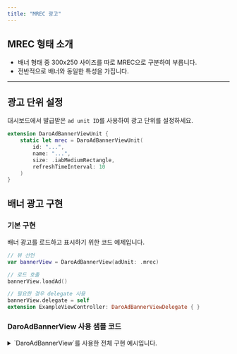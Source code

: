 ```yaml
---
title: "MREC 광고"
---
```


## MREC 형태 소개

- 배너 형태 중 300x250 사이즈를 따로 MREC으로 구분하여 부릅니다.
- 전반적으로 배너와 동일한 특성을 가집니다.

---

## 광고 단위 설정

대시보드에서 발급받은 `ad unit ID`를 사용하여 광고 단위를 설정하세요.

```swift
extension DaroAdBannerViewUnit {
    static let mrec = DaroAdBannerViewUnit(
        id: "...",
        name: "...",
        size: .iabMediumRectangle,
        refreshTimeInterval: 10
    )
}
```

## 배너 광고 구현

### 기본 구현

배너 광고를 로드하고 표시하기 위한 코드 예제입니다.

```swift
// 뷰 선언
var bannerView = DaroAdBannerView(adUnit: .mrec)

// 로드 호출
bannerView.loadAd()

// 필요한 경우 delegate 사용
bannerView.delegate = self
extension ExampleViewController: DaroAdBannerViewDelegate { }
```

### DaroAdBannerView 사용 샘플 코드

<details>

<summary>`DaroAdBannerView`를 사용한 전체 구현 예시입니다.</summary>

```swift
import Daro
import UIKit

extension DaroAdBannerViewUnit {
    static let exampleBannerUnit = DaroAdBannerViewUnit(
        id: "...",
        name: "...",
        size: .iabMediumRectangle,
        refreshTimeInterval: 10
    )
}

final class DaroExampleViewController: UIViewController {
    var bannerView = DaroAdBannerView(adUnit: .exampleBannerUnit)

    init() {
        super.init(nibName: nil, bundle: nil)
    }

    override func viewDidLoad() {
        super.viewDidLoad()
        view.backgroundColor = .systemBackground
        bannerView.translatesAutoresizingMaskIntoConstraints = false
        view.addSubview(bannerView)
        NSLayoutConstraint.activate([
            bannerView.centerXAnchor.constraint(equalTo: view.centerXAnchor),
            bannerView.widthAnchor.constraint(equalToConstant: 320),
            bannerView.heightAnchor.constraint(equalToConstant: 50),
            bannerView.bottomAnchor.constraint(equalTo: view.safeAreaLayoutGuide.bottomAnchor),
        ])
        
        bannerView.loadAd()
    }

    @available(*, unavailable)
    required init?(coder: NSCoder) {
        fatalError("init(coder:) has not been implemented")
    }
}

```

</details>
